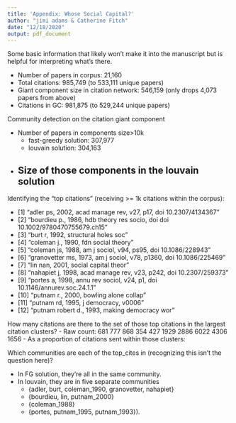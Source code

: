 ```yaml
---
title: 'Appendix: Whose Social Capital?'
author: "jimi adams & Catherine Fitch"
date: "12/18/2020"
output: pdf_document
---
```

Some basic information that likely won't make it into the manuscript but is helpful for interpreting what's there.

  - Number of papers in corpus: 21,160
  - Total citations: 985,749 (to 533,111 unique papers)
  - Giant component size in citation network: 546,159 (only drops 4,073 papers from above)
  - Citations in GC: 981,875 (to 529,244 unique papers)
  
Community detection on the citation giant component
  
  - Number of papers in components size>10k
    - fast-greedy solution: 307,977
    - louvain solution: 304,163
    
  - Size of those components in the louvain solution
    - 
    
Identifying the "top citations" (receiving >= 1k citations within the corpus):
  
  - [1] "adler ps, 2002, acad manage rev, v27, p17, doi 10.2307/4134367"
  - [2] "bourdieu p., 1986, hdb theory res socio, doi doi 10.1002/9780470755679.ch15"
  - [3] "burt r, 1992, structural holes soc"                                         
  - [4] "coleman j., 1990, fdn social theory"                                        
  - [5] "coleman js, 1988, am j sociol, v94, ps95, doi 10.1086/228943"               
  - [6] "granovetter ms, 1973, am j sociol, v78, p1360, doi 10.1086/225469"          
  - [7] "lin nan, 2001, social capital theor"                                        
  - [8] "nahapiet j, 1998, acad manage rev, v23, p242, doi 10.2307/259373"           
  - [9] "portes a, 1998, annu rev sociol, v24, p1, doi 10.1146/annurev.soc.24.1.1"   
  - [10] "putnam r., 2000, bowling alone collap"                                      
  - [11] "putnam rd, 1995, j democracy, v0006"                                        
  - [12] "putnam robert d., 1993, making democracy wor"
  
How many citations are there to the set of those top citations in the largest citation clusters?
  - Raw count: 681  777  868  354  427 1929 2886 6022 4306 1656 
  - As a proportion of citations sent within those clusters: 
  
Which communities are each of the top_cites in (recognizing this isn't the question here)? 

  - In FG solution, they're all in the same community. 
  - In louvain, they are in five separate communities
      - {adler, burt, coleman_1990, granovetter, nahapiet}
      - {bourdieu, lin, putnam_2000}
      - {coleman_1988}
      - {portes, putnam_1995, putnam_1993}). 